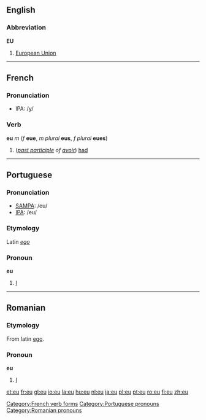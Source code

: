 {{see|Eu|EU}}

==English==
===Abbreviation===
'''EU'''

#[[European Union]]

----

==French==
===Pronunciation===
*IPA: /y/
===Verb===
'''eu''' ''m'' (''f'' '''eue''', ''m plural'' '''eus''', ''f plural'' '''eues''')

#(''[[past participle]] of [[avoir]]'') [[had]]

[[Category:French verb forms]]

----

==Portuguese==
===Pronunciation===
*[[w:SAMPA|SAMPA]]: /eu/
*[[w:IPA|IPA]]: /eu/
===Etymology===
Latin ''[[ego]]''
===Pronoun===
'''eu'''

# [[I]]

[[Category:Portuguese pronouns]]

----

==Romanian==
===Etymology===
From latin [[ego]].

===Pronoun===
'''eu'''

# [[I]]

[[Category:Romanian pronouns]]

[[et:eu]]
[[fr:eu]]
[[gl:eu]]
[[io:eu]]
[[la:eu]]
[[hu:eu]]
[[nl:eu]]
[[ja:eu]]
[[pl:eu]]
[[pt:eu]]
[[ro:eu]]
[[fi:eu]]
[[zh:eu]]